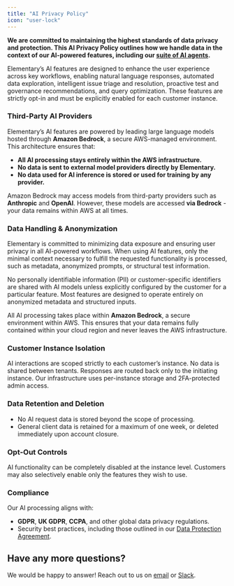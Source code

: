 ```yaml
---
title: "AI Privacy Policy"
icon: "user-lock"
---
```


**We are committed to maintaining the highest standards of data privacy and protection. This AI Privacy Policy outlines how we handle data in the context of our AI-powered features, including our [suite of AI agents](/cloud/agents).**

Elementary’s AI features are designed to enhance the user experience across key workflows, enabling natural language responses, automated data exploration, intelligent issue triage and resolution, proactive test and governance recommendations, and query optimization. These features are strictly opt-in and must be explicitly enabled for each customer instance.

### Third-Party AI Providers

Elementary’s AI features are powered by leading large language models hosted through **Amazon Bedrock**, a secure AWS-managed environment. This architecture ensures that:

- **All AI processing stays entirely within the AWS infrastructure.**
- **No data is sent to external model providers directly by Elementary.**
- **No data used for AI inference is stored or used for training by any provider.**

Amazon Bedrock may access models from third-party providers such as **Anthropic** and **OpenAI**. However, these models are accessed **via Bedrock** - your data remains within AWS at all times.

### Data Handling & Anonymization

Elementary is committed to minimizing data exposure and ensuring user privacy in all AI-powered workflows. When using AI features, only the minimal context necessary to fulfill the requested functionality is processed, such as metadata, anonymized prompts, or structural test information.

No personally identifiable information (PII) or customer-specific identifiers are shared with AI models unless explicitly configured by the customer for a particular feature. Most features are designed to operate entirely on anonymized metadata and structured inputs.

All AI processing takes place within **Amazon Bedrock**, a secure environment within AWS. This ensures that your data remains fully contained within your cloud region and never leaves the AWS infrastructure.

### Customer Instance Isolation

AI interactions are scoped strictly to each customer’s instance. No data is shared between tenants. Responses are routed back only to the initiating instance. Our infrastructure uses per-instance storage and 2FA-protected admin access.

### Data Retention and Deletion

- No AI request data is stored beyond the scope of processing.
- General client data is retained for a maximum of one week, or deleted immediately upon account closure.

### Opt-Out Controls

AI functionality can be completely disabled at the instance level. Customers may also selectively enable only the features they wish to use.

### Compliance

Our AI processing aligns with:

- **GDPR**, **UK GDPR**, **CCPA**, and other global data privacy regulations.
- Security best practices, including those outlined in our [Data Protection Agreement](https://www.elementary-data.com/privacy).

## Have any more questions?

We would be happy to answer!
Reach out to us on [email](mailto:legal@elementary-data.com) or [Slack](https://elementary-data.com/community).

